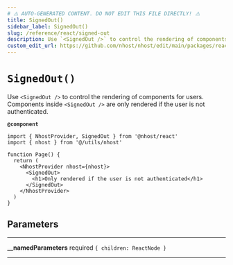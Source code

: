 ```yaml
---
# ⚠️ AUTO-GENERATED CONTENT. DO NOT EDIT THIS FILE DIRECTLY! ⚠️
title: SignedOut()
sidebar_label: SignedOut()
slug: /reference/react/signed-out
description: Use `<SignedOut />` to control the rendering of components for users. Components inside `<SignedOut />` are only rendered if the user is not authenticated.
custom_edit_url: https://github.com/nhost/nhost/edit/main/packages/react/src/components/SignedOut.tsx#L27
---
```


# `SignedOut()`

Use `<SignedOut />` to control the rendering of components for users. Components inside `<SignedOut />` are only rendered if the user is not authenticated.

**`@component`**

```tsx
import { NhostProvider, SignedOut } from '@nhost/react'
import { nhost } from '@/utils/nhost'

function Page() {
  return (
    <NhostProvider nhost={nhost}>
      <SignedOut>
        <h1>Only rendered if the user is not authenticated</h1>
      </SignedOut>
    </NhostProvider>
  )
}
```

## Parameters

---

**<span className="parameter-name">\_\_namedParameters</span>** <span className="optional-status">required</span> `{ children: ReactNode }`

---
